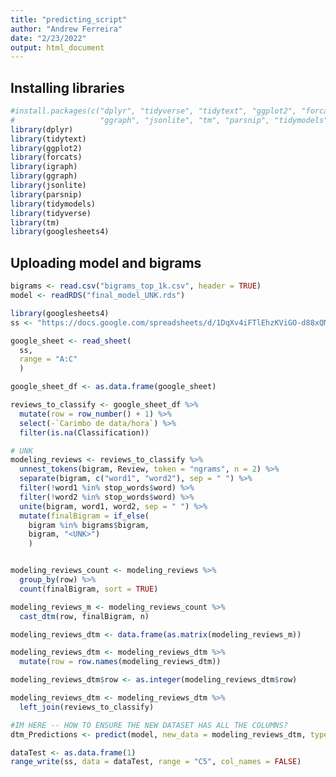 ```yaml
---
title: "predicting_script"
author: "Andrew Ferreira"
date: "2/23/2022"
output: html_document
---
```


## Installing libraries

```r

#install.packages(c("dplyr", "tidyverse", "tidytext", "ggplot2", "forcats", "igraph", 
#                   "ggraph", "jsonlite", "tm", "parsnip", "tidymodels", "googlesheets4"))
library(dplyr)
library(tidytext)
library(ggplot2)
library(forcats)
library(igraph)
library(ggraph)
library(jsonlite)
library(parsnip) 
library(tidymodels)
library(tidyverse) 
library(tm)
library(googlesheets4)
```


## Uploading model and bigrams

```r
bigrams <- read.csv("bigrams_top_1k.csv", header = TRUE)
model <- readRDS("final_model_UNK.rds")
```



```r
library(googlesheets4)
ss <- "https://docs.google.com/spreadsheets/d/1DqXv4iFTlEhzKViGO-d88xQMsPGqOWUId1IzHdps_kA/edit?resourcekey#gid=882919925"

google_sheet <- read_sheet(
  ss,
  range = "A:C"
  )

google_sheet_df <- as.data.frame(google_sheet)

reviews_to_classify <- google_sheet_df %>%
  mutate(row = row_number() + 1) %>%
  select(-`Carimbo de data/hora`) %>%
  filter(is.na(Classification))

# UNK
modeling_reviews <- reviews_to_classify %>%
  unnest_tokens(bigram, Review, token = "ngrams", n = 2) %>%
  separate(bigram, c("word1", "word2"), sep = " ") %>%
  filter(!word1 %in% stop_words$word) %>%
  filter(!word2 %in% stop_words$word) %>%
  unite(bigram, word1, word2, sep = " ") %>%
  mutate(finalBigram = if_else(
    bigram %in% bigrams$bigram, 
    bigram, "<UNK>")
    )


modeling_reviews_count <- modeling_reviews %>%
  group_by(row) %>%
  count(finalBigram, sort = TRUE)

modeling_reviews_m <- modeling_reviews_count %>%
  cast_dtm(row, finalBigram, n)

modeling_reviews_dtm <- data.frame(as.matrix(modeling_reviews_m)) 

modeling_reviews_dtm <- modeling_reviews_dtm %>%
  mutate(row = row.names(modeling_reviews_dtm))

modeling_reviews_dtm$row <- as.integer(modeling_reviews_dtm$row)

modeling_reviews_dtm <- modeling_reviews_dtm %>%
  left_join(reviews_to_classify)

#IM HERE -- HOW TO ENSURE THE NEW DATASET HAS ALL THE COLUMNS?
dtm_Predictions <- predict(model, new_data = modeling_reviews_dtm, type = 'class')

dataTest <- as.data.frame(1)
range_write(ss, data = dataTest, range = "C5", col_names = FALSE)

```

